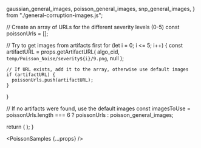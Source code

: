 
  gaussian_general_images,
  poisson_general_images,
  snp_general_images,
} from "./general-corruption-images.js";

  // Create an array of URLs for the different severity levels (0-5)
  const poissonUrls = [];
  
  // Try to get images from artifacts first
  for (let i = 0; i <= 5; i++) {
    const artifactURL = props.getArtifactURL(
      algo_cid,
      `temp/Poisson_Noise/severity${i}/9.png`,
      null
    );
    
    // If URL exists, add it to the array, otherwise use default images
    if (artifactURL) {
      poissonUrls.push(artifactURL);
    }
  }
  
  // If no artifacts were found, use the default images
  const imagesToUse = poissonUrls.length === 6 ? poissonUrls : poisson_general_images;

  return (
    <DisplayImages
      id={props.id}
      images={imagesToUse}
      data={props.getResults(algo_cid).results}
      corruption_index={1}
      corruption_name="General: Poisson Noise"
    />
  );
}

<PoissonSamples {...props} />
